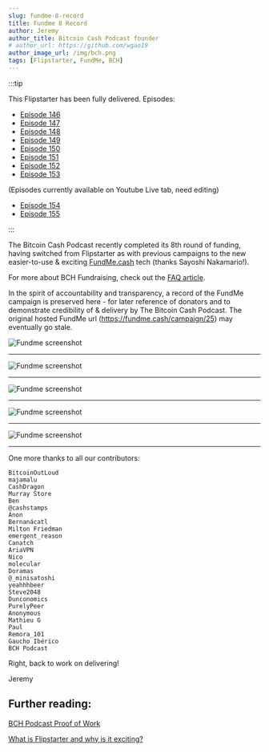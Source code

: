 ```yaml
---
slug: fundme-8-record
title: Fundme 8 Record
author: Jeremy
author_title: Bitcoin Cash Podcast founder
# author_url: https://github.com/wgao19
author_image_url: /img/bch.png
tags: [Flipstarter, FundMe, BCH]
---
```



:::tip

This Flipstarter has been fully delivered. Episodes:

- [Episode 146](/episodes/146)
- [Episode 147](/episodes/147)
- [Episode 148](/episodes/148)
- [Episode 149](/episodes/149)
- [Episode 150](/episodes/150)
- [Episode 151](/episodes/151)
- [Episode 152](/episodes/152)
- [Episode 153](/episodes/153)

(Episodes currently available on Youtube Live tab, need editing)
- [Episode 154](/episodes/154)
- [Episode 155](/episodes/155)

:::

The Bitcoin Cash Podcast recently completed its 8th round of funding, having switched from Flipstarter as with previous campaigns to the new easier-to-use & exciting [FundMe.cash](https://fundme.cash) tech (thanks Sayoshi Nakamario!).

For more about BCH Fundraising, check out the [FAQ article](/faqs/Tech/what-is-flipstarter).

In the spirit of accountability and transparency, a record of the FundMe campaign is preserved here - for later reference of donators and to demonstrate credibility of & delivery by The Bitcoin Cash Podcast. The original hosted FundMe url (https://fundme.cash/campaign/25) may eventually go stale.

<img src={screenshot1Url} alt="Fundme screenshot" />
<hr />
<img src={screenshot2Url} alt="Fundme screenshot" />
<hr />
<img src={screenshot3Url} alt="Fundme screenshot" />
<hr />
<img src={screenshot4Url} alt="Fundme screenshot" />
<hr />
<img src={screenshot5Url} alt="Fundme screenshot" />
<hr />

One more thanks to all our contributors:

```
BitcoinOutLoud
majamalu
CashDragon
Murray Store
Ben
@cashstamps
Anon
Bernanácatl
Milton Friedman
emergent_reason
Canatch
AriaVPN
Nico
molecular
Doramas
@_minisatoshi
yeahhhbeer
Steve2048
Dunconomics
PurelyPeer
Anonymous
Mathieu G
Paul
Remora_101
Gaucho Ibérico
BCH Podcast
```

Right, back to work on delivering!

Jeremy

## Further reading:

[BCH Podcast Proof of Work](/proof-of-work)

[What is Flipstarter and why is it exciting?](/faqs/Tech/what-is-flipstarter)
